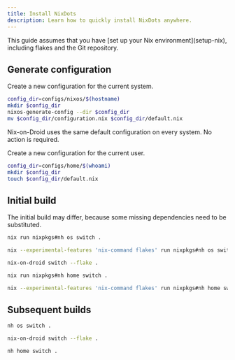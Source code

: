 ```yaml
---
title: Install NixDots
description: Learn how to quickly install NixDots anywhere.
---
```



<Aside>
  This guide assumes that you have [set up your Nix environment](setup-nix),
  including flakes and the Git repository.
</Aside>

## Generate configuration

<Tabs syncKey="nix-environment">
<TabItem label="NixOS">

Create a new configuration for the current system.

```sh
config_dir=configs/nixos/$(hostname)
mkdir $config_dir
nixos-generate-config --dir $config_dir
mv $config_dir/configuration.nix $config_dir/default.nix
```

</TabItem>
<TabItem label="Nix-on-Droid">

Nix-on-Droid uses the same default configuration on every system. No action is required.

</TabItem>
<TabItem label="Home Manager">

Create a new configuration for the current user.

```sh
config_dir=configs/home/$(whoami)
mkdir $config_dir
touch $config_dir/default.nix
```

</TabItem>
</Tabs>

## Initial build

The initial build may differ, because some missing dependencies need to be substituted.

<Tabs syncKey="nix-environment">
<TabItem label="NixOS">

<Tabs syncKey="flakes-enabled">
<TabItem label="Flakes enabled">

```sh
nix run nixpkgs#nh os switch .
```

</TabItem>
<TabItem label="Flakes disabled">

```sh
nix --experimental-features 'nix-command flakes' run nixpkgs#nh os switch .
```

</TabItem>
</Tabs>

</TabItem>
<TabItem label="Nix-on-Droid">

```sh
nix-on-droid switch --flake .
```

</TabItem>
<TabItem label="Home Manager">

<Tabs syncKey="flakes-enabled">
<TabItem label="Flakes enabled">

```sh
nix run nixpkgs#nh home switch .
```

</TabItem>
<TabItem label="Flakes disabled">

```sh
nix --experimental-features 'nix-command flakes' run nixpkgs#nh home switch .
```

</TabItem>
</Tabs>

</TabItem>
</Tabs>

## Subsequent builds

<Tabs syncKey="nix-environment">
<TabItem label="NixOS">

```sh
nh os switch .
```

</TabItem>
<TabItem label="Nix-on-Droid">

```sh
nix-on-droid switch --flake .
```

</TabItem>
<TabItem label="Home Manager">

```sh
nh home switch .
```

</TabItem>
</Tabs>
